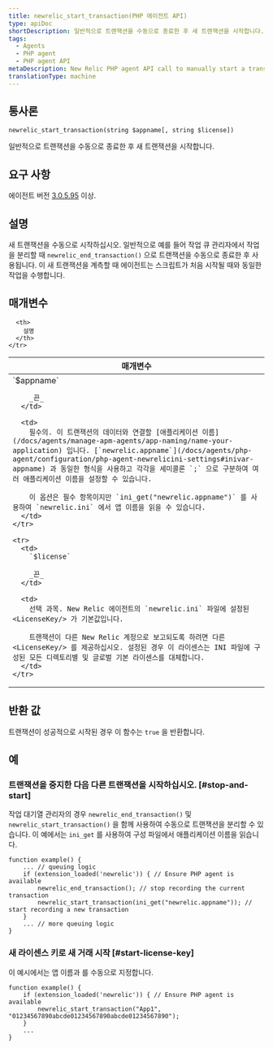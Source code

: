 ```yaml
---
title: newrelic_start_transaction(PHP 에이전트 API)
type: apiDoc
shortDescription: 일반적으로 트랜잭션을 수동으로 종료한 후 새 트랜잭션을 시작합니다.
tags:
  - Agents
  - PHP agent
  - PHP agent API
metaDescription: New Relic PHP agent API call to manually start a transaction. Useful for job queue processing.
translationType: machine
---
```


## 통사론

```
newrelic_start_transaction(string $appname[, string $license])
```

일반적으로 트랜잭션을 수동으로 종료한 후 새 트랜잭션을 시작합니다.

## 요구 사항

에이전트 버전 [3.0.5.95](/docs/release-notes/agent-release-notes/php-release-notes/php-agent) 이상.

## 설명

새 트랜잭션을 수동으로 시작하십시오. 일반적으로 예를 들어 작업 큐 관리자에서 작업을 분리할 때 `newrelic_end_transaction()` 으로 트랜잭션을 수동으로 종료한 후 사용됩니다. 이 새 트랜잭션을 계측할 때 에이전트는 스크립트가 처음 시작될 때와 동일한 작업을 수행합니다.

## 매개변수

<table>
  <thead>
    <tr>
      <th width="25%">
        매개변수
      </th>

      <th>
        설명
      </th>
    </tr>
  </thead>

  <tbody>
    <tr>
      <td>
        `$appname`

        _끈_
      </td>

      <td>
        필수의. 이 트랜잭션의 데이터와 연결할 [애플리케이션 이름](/docs/agents/manage-apm-agents/app-naming/name-your-application) 입니다. [`newrelic.appname`](/docs/agents/php-agent/configuration/php-agent-newrelicini-settings#inivar-appname) 과 동일한 형식을 사용하고 각각을 세미콜론 `;` 으로 구분하여 여러 애플리케이션 이름을 설정할 수 있습니다.

        이 옵션은 필수 항목이지만 `ini_get("newrelic.appname")` 를 사용하여 `newrelic.ini` 에서 앱 이름을 읽을 수 있습니다.
      </td>
    </tr>

    <tr>
      <td>
        `$license`

        _끈_
      </td>

      <td>
        선택 과목. New Relic 에이전트의 `newrelic.ini` 파일에 설정된 <LicenseKey/> 가 기본값입니다.

        트랜잭션이 다른 New Relic 계정으로 보고되도록 하려면 다른 <LicenseKey/> 를 제공하십시오. 설정된 경우 이 라이센스는 INI 파일에 구성된 모든 디렉토리별 및 글로벌 기본 라이센스를 대체합니다.
      </td>
    </tr>
  </tbody>
</table>

## 반환 값

트랜잭션이 성공적으로 시작된 경우 이 함수는 `true` 을 반환합니다.

## 예

### 트랜잭션을 중지한 다음 다른 트랜잭션을 시작하십시오. [#stop-and-start]

작업 대기열 관리자의 경우 `newrelic_end_transaction()` 및 `newrelic_start_transaction()` 을 함께 사용하여 수동으로 트랜잭션을 분리할 수 있습니다. 이 예에서는 `ini_get` 를 사용하여 구성 파일에서 애플리케이션 이름을 읽습니다.

```
function example() {
    ... // queuing logic
    if (extension_loaded('newrelic')) { // Ensure PHP agent is available
        newrelic_end_transaction(); // stop recording the current transaction
        newrelic_start_transaction(ini_get("newrelic.appname")); // start recording a new transaction
    }
    ... // more queuing logic
}
```

### 새 라이센스 키로 새 거래 시작 [#start-license-key]

이 예시에서는 앱 이름과 <LicenseKey/> 를 수동으로 지정합니다.

```
function example() {
    if (extension_loaded('newrelic')) { // Ensure PHP agent is available
        newrelic_start_transaction("App1", "01234567890abcde01234567890abcde01234567890");
    }
    ...
}
```